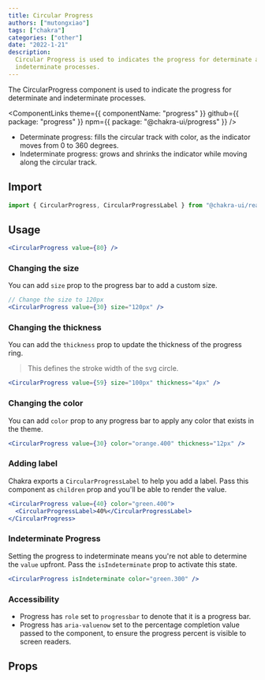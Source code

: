 ```yaml
---
title: Circular Progress
authors: ["mutongxiao"]
tags: ["chakra"]
categories: ["other"]
date: "2022-1-21"
description:
  Circular Progress is used to indicates the progress for determinate and
  indeterminate processes.
---
```


The CircularProgress component is used to indicate the progress for determinate
and indeterminate processes.

<ComponentLinks
  theme={{ componentName: "progress" }}
  github={{ package: "progress" }}
  npm={{ package: "@chakra-ui/progress" }}
/>



- Determinate progress: fills the circular track with color, as the indicator
  moves from 0 to 360 degrees.
- Indeterminate progress: grows and shrinks the indicator while moving along the
  circular track.

## Import

```js
import { CircularProgress, CircularProgressLabel } from "@chakra-ui/react";
```

## Usage

```jsx
<CircularProgress value={80} />
```

### Changing the size

You can add `size` prop to the progress bar to add a custom size.

```jsx
// Change the size to 120px
<CircularProgress value={30} size="120px" />
```

### Changing the thickness

You can add the `thickness` prop to update the thickness of the progress ring.

> This defines the stroke width of the svg circle.

```jsx
<CircularProgress value={59} size="100px" thickness="4px" />
```

### Changing the color

You can add `color` prop to any progress bar to apply any color that exists in
the theme.

```jsx
<CircularProgress value={30} color="orange.400" thickness="12px" />
```

### Adding label

Chakra exports a `CircularProgressLabel` to help you add a label. Pass this
component as `children` prop and you'll be able to render the value.

```jsx
<CircularProgress value={40} color="green.400">
  <CircularProgressLabel>40%</CircularProgressLabel>
</CircularProgress>
```

### Indeterminate Progress

Setting the progress to indeterminate means you're not able to determine the
`value` upfront. Pass the `isIndeterminate` prop to activate this state.

```jsx
<CircularProgress isIndeterminate color="green.300" />
```

### Accessibility

- Progress has `role` set to `progressbar` to denote that it is a progress bar.
- Progress has `aria-valuenow` set to the percentage completion value passed to
  the component, to ensure the progress percent is visible to screen readers.

## Props

<PropsTable of="CircularProgress" />
